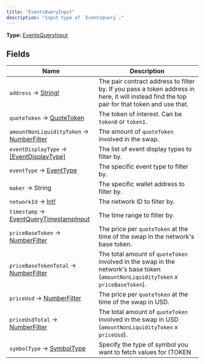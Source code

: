 ```yaml
---
title: "EventsQueryInput"
description: "Input type of `EventsQuery`."
---
```


**Type:** [EventsQueryInput](/api-reference/types/eventsqueryinput)

## Fields

| Name | Description |
|------|-------------|
| `address` → [String!](/api-reference/types/string) | The pair contract address to filter by. If you pass a token address in here, it will instead find the top pair for that token and use that. |
| `quoteToken` → [QuoteToken](/api-reference/types/quotetoken) | The token of interest. Can be `token0` or `token1`. |
| `amountNonLiquidityToken` → [NumberFilter](/api-reference/types/numberfilter) | The amount of `quoteToken` involved in the swap. |
| `eventDisplayType` → [[EventDisplayType]](/api-reference/types/eventdisplaytype) | The list of event display types to filter by. |
| `eventType` → [EventType](/api-reference/types/eventtype) | The specific event type to filter by. |
| `maker` → String | The specific wallet address to filter by. |
| `networkId` → [Int!](/api-reference/types/int) | The network ID to filter by. |
| `timestamp` → [EventQueryTimestampInput](/api-reference/types/eventquerytimestampinput) | The time range to filter by. |
| `priceBaseToken` → [NumberFilter](/api-reference/types/numberfilter) | The price per `quoteToken` at the time of the swap in the network&#39;s base token. |
| `priceBaseTokenTotal` → [NumberFilter](/api-reference/types/numberfilter) | The total amount of `quoteToken` involved in the swap in the network&#39;s base token (`amountNonLiquidityToken` x `priceBaseToken`). |
| `priceUsd` → [NumberFilter](/api-reference/types/numberfilter) | The price per `quoteToken` at the time of the swap in USD. |
| `priceUsdTotal` → [NumberFilter](/api-reference/types/numberfilter) | The total amount of `quoteToken` involved in the swap in USD (`amountNonLiquidityToken` x `priceUsd`). |
| `symbolType` → [SymbolType](/api-reference/types/symboltype) | Specify the type of symbol you want to fetch values for (TOKEN | POOL) |

